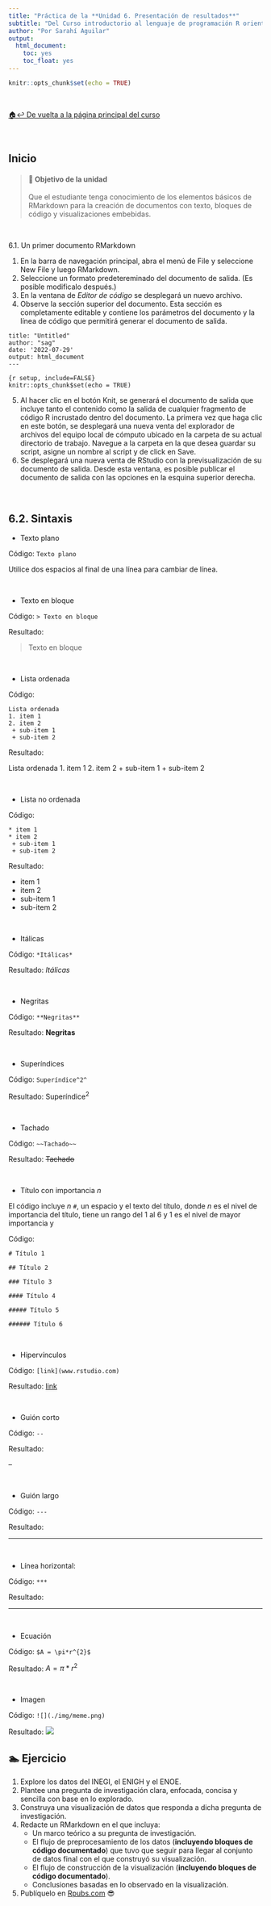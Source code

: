 ```yaml
---
title: "Práctica de la **Unidad 6. Presentación de resultados**"
subtitle: "Del Curso introductorio al lenguaje de programación R orientado al análisis cuantitativo en Ciencias Sociales"
author: "Por Sarahí Aguilar"
output:
  html_document:
    toc: yes
    toc_float: yes
---
```


```r
knitr::opts_chunk$set(echo = TRUE)
```

<br>

[🏠↩ De vuelta a la página principal del curso](index.html)

<br>

## Inicio

> #### **🚀 Objetivo de la unidad** 
Que el estudiante tenga conocimiento de los elementos básicos de RMarkdown para la creación de documentos con texto, bloques de código y visualizaciones embebidas. 

<br>

6.1. Un primer documento RMarkdown

1. En la barra de navegación principal, abra el menú de File y seleccione New File y luego RMarkdown. 
2. Seleccione un formato predetereminado del documento de salida. (Es posible modificalo después.)
3. En la ventana de *Editor de código* se desplegará un nuevo archivo.
4. Observe la sección superior del documento. Esta sección es completamente editable y contiene los parámetros del documento y la línea de código que permitirá generar el documento de salida. 

```---
title: "Untitled"
author: "sag"
date: '2022-07-29'
output: html_document
---

{r setup, include=FALSE}
knitr::opts_chunk$set(echo = TRUE)
```

5. Al hacer clic en el botón Knit, se generará el documento de salida que incluye tanto el contenido como la salida de cualquier fragmento de código R incrustado dentro del documento. La primera vez que haga clic en este botón, se desplegará una nueva venta del explorador de archivos del equipo local de cómputo ubicado en la carpeta de su actual directorio de trabajo. Navegue a la carpeta en la que desea guardar su script, asigne un nombre al script y de click en Save.
6. Se desplegará una nueva venta de RStudio con la previsualización de su documento de salida. Desde esta ventana, es posible publicar el documento de salida con las opciones en la esquina superior derecha.

<br>

## 6.2. Sintaxis

* Texto plano

Código: 
```Texto plano```

Utilice dos espacios al final de una línea para cambiar de línea.

<br> 

* Texto en bloque 

Código: 
```> Texto en bloque```

Resultado:

> Texto en bloque

<br>

* Lista ordenada

Código: 
```
Lista ordenada
1. item 1
2. item 2
 + sub-item 1
 + sub-item 2 
```

Resultado:

Lista ordenada
1. item 1
2. item 2
 + sub-item 1
 + sub-item 2 

<br>

* Lista no ordenada

Código: 
```
* item 1
* item 2
 + sub-item 1
 + sub-item 2 
```

Resultado:

* item 1
* item 2
 + sub-item 1
 + sub-item 2 

<br>

* Itálicas

Código: 
```*Itálicas*```

Resultado:
*Itálicas*  

<br>

* Negritas

Código: 
```**Negritas**```

Resultado:
**Negritas**  

<br>

* Superíndices

Código: 
```Superíndice^2^```

Resultado:
Superíndice^2^

<br>

* Tachado

Código: 
```~~Tachado~~```

Resultado:
~~Tachado~~


<br>

* Título con importancia *n*

El código incluye *n* `#`, un espacio y el texto del título, donde *n* es el nivel de importancia del título, tiene un rango del 1 al 6 y 1 es el nivel de mayor importancia y 

Código: 

```# Título 1```

```## Título 2```       

```### Título 3```    

```#### Título 4```  

```##### Título 5```  

```###### Título 6```  

<br>

* Hipervínculos

Código:
```[link](www.rstudio.com)``` 

Resultado: 
[link](www.rstudio.com) 

<br>

* Guión corto

Código:
```--``` 

Resultado: 

--

<br>

* Guión largo

Código:
```---``` 

Resultado: 

---

<br>

* Línea horizontal:

Código:
```***``` 

Resultado: 

***

<br>

* Ecuación

Código:
```$A = \pi*r^{2}$``` 

Resultado: 
$A = \pi*r^{2}$

<br>

* Imagen

Código:
```![](./img/meme.png)``` 

Resultado: 
![](./img/meme.png)


## 🏊️ Ejercicio
1. Explore los datos del INEGI, el ENIGH y el ENOE. 
2. Plantee una pregunta de investigación clara, enfocada, concisa y sencilla con base en lo explorado. 
3. Construya una visualización de datos que responda a dicha pregunta de investigación. 
4. Redacte un RMarkdown en el que incluya:
   * Un marco teórico a su pregunta de investigación.
   * El flujo de preprocesamiento de los datos (**incluyendo bloques de código documentado**) que tuvo que seguir para llegar al conjunto de datos final con el que construyó su visualización.
   * El flujo de construcción de la visualización (**incluyendo bloques de código documentado**). 
   * Conclusiones basadas en lo observado en la visualización.
5. Publíquelo en [Rpubs.com](https://rpubs.com/) 😎 